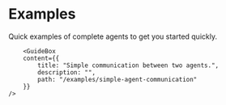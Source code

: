 # Examples

<div className="nx-text-fetch-content">
  Quick examples of complete agents to get you started quickly.
</div>



<Grid2>
    <GuideBox
        content={{
            title: "Roll of the dice service on deltaV running locally.",
            description: "",
            path: "/examples/dice-roll"
        }}
    />

        <GuideBox
        content={{
            title: "Simple communication between two agents.",
            description: "",
            path: "/examples/simple-agent-communication"
        }}
    />

</Grid2>

<div className="nx-mb-8"></div>
